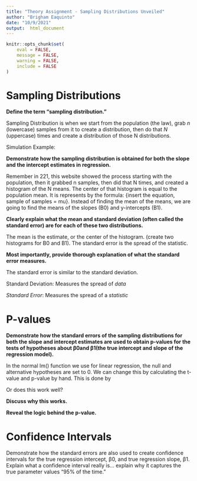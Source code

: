 ```yaml
---
title: "Theory Assignment - Sampling Distributions Unveiled"
author: "Brigham Eaquinto"
date: "10/9/2021"
output:  html_document
---
```




```r
knitr::opts_chunk$set(
	eval = FALSE,
	message = FALSE,
	warning = FALSE,
	include = FALSE
)
```

# Sampling Distributions

**Define the term "sampling distribution."**

Sampling Distribution is when we start from the population (the law), grab *n* (lowercase) samples from it to create a distribution, then do that *N* (uppercase) times and create a distribution of those N distributions.

Simulation Example:



**Demonstrate how the sampling distribution is obtained for both the slope and the intercept estimates in regression.**

Remember in 221, this website showed the process starting with the population, then it grabbed n samples, then did that N times, and created a histogram of the N means. The center of that histogram is equal to the population mean. It is represents by the formula: {insert the equation, sample of samples = mu}. Instead of finding the mean of the means, we are going to find the means of the slopes (B0) and y-intercepts (B1).


**Clearly explain what the mean and standard deviation (often called the standard error) are for each of these two distributions. **

The mean is the estimate, or the center of the histogram. (create two histograms for B0 and B1). The standard error is the spread of the statistic.


**Most importantly, provide thorough explanation of what the standard error measures.**

The standard error is similar to the standard deviation.

Standard Deviation: Measures the spread of *data*

*Standard Error*: Measures the spread of a *statistic*




# P-values

**Demonstrate how the standard errors of the sampling distributions for both the slope and intercept estimates are used to obtain p-values for the tests of hypotheses about β0and β1(the true intercept and slope of the regression model). **

In the normal lm() function we use for linear regression, the null and alternative hypotheses are set to 0. We can change this by calculating the t-value and p-value by hand. This is done by

Or does this work well?

<!-- $ \frac{ \text{(slope estimate - null hypothesis)} } {\text{slope of standard error} } $ -->

<!-- maybe this works well! -->

<!-- $\sigma^2_{b_1} = \frac{\sigma^2}{\sum(X_i-\bar{X})^2} = \frac{`r sigma`^2}{`r sum((X-mean(X))^2)`}$ -->

**Discuss why this works. **


**Reveal the logic behind the p-value.**




# Confidence Intervals

Demonstrate how the standard errors are also used to create confidence intervals for the true regression intercept, β0, and true regression slope, β1.
Explain what a confidence interval really is... explain why it captures the true parameter values "95% of the time."



